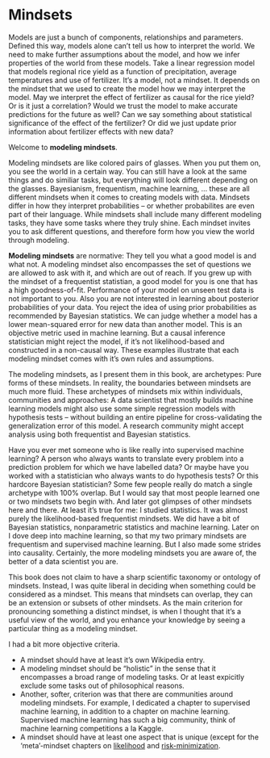 # Mindsets {#mindsets}

<!-- from models to mindsets -->
Models are just a bunch of components, relationships and parameters.
Defined this way, models alone can't tell us how to interpret the world.
We need to make further assumptions about the model, and how we infer properties of the world from these models.
Take a linear regression model that models regional rice yield as a function of precipitation, average temperatures and use of fertilizer.
It's a model, not a mindset.
It depends on the mindset that we used to create the model how we may interpret the model.
May we interpret the effect of fertilizer as causal for the rice yield? Or is it just a correlation? <!-- causal inference -->
Would we trust the model to make accurate predictions for the future as well? <!-- risk-min mindset -->
Can we say something about statistical significance of the effect of the fertilizer? <!-- frequentism -->
Or did we just update prior information about fertilizer effects with new data? <!-- Bayesianism -->

Welcome to **modeling mindsets**.

<!-- definition of mindset -->
Modeling mindsets are like colored pairs of glasses.
When you put them on, you see the world in a certain way.
You can still have a look at the same things and do similiar tasks, but everything will look different depending on the glasses.
Bayesianism, frequentism, machine learning, ... these are all different mindsets when it comes to creating models with data.
<!-- more detailed differences of mindsets -->
Mindsets differ in how they interpret probabilities -- or whether probabilites are even part of their language.
While mindsets shall include many different modeling tasks, they have some tasks where they truly shine.
Each mindset invites you to ask different questions, and therefore form how you view the world through modeling.

<!-- a normative frame -->
**Modeling mindsets** are normative:
They tell you what a good model is and what not.
A modeling mindset also encompasses the set of questions we are allowed to ask with it, and which are out of reach.
If you grew up with the mindset of a frequentist statistian, a good model for you is one that has a high goodness-of-fit.
Performance of your model on unseen test data is not important to you.
Also you are not interested in learning about posterior probabilities of your data.
You reject the idea of using prior probabilities as recommended by Bayesian statistics.
We can judge whether a model has a lower mean-squared error for new data than another model.
This is an objective metric used in machine learning.
But a causal inference statistician might reject the model, if it's not likelihood-based and constructed in a non-causal way.
These examples illustrate that each modeling mindset comes with it's own rules and assumptions.

<!-- archetypes -->
The modeling mindsets, as I present them in this book, are archetypes: Pure forms of these mindsets.
In reality, the boundaries between mindsets are much more fluid.
These archetypes of mindsets mix within individuals, communities and approaches:
A data scientist that mostly builds machine learning models might also use some simple regression models with hypothesis tests -- without building an entire pipeline for cross-validating the generalization error of this model.
A research community might accept analysis using both frequentist and Bayesian statistics.

<!-- short story with people -->
Have you ever met someone who is like really into supervised machine learning?
A person who always wants to translate every problem into a prediction problem for which we have labelled data?
Or maybe have you worked with a statistician who always wants to do hypothesis tests?
Or this hardcore Bayesian statistician?
Some few people really do match a single archetype with 100% overlap.
But I would say that most people learned one or two mindsets two begin with.
And later got glimpses of other mindsets here and there.
At least it's true for me:
I studied statistics.
It was almost purely the likelihood-based frequentist mindsets.
We did have a bit of Bayesian statistics, nonparametric statistics and machine learning.
Later on I dove deep into machine learning, so that my two primary mindsets are frequentism and supervised machine learning.
But I also made some strides into causality.
Certainly, the more modeling mindsets you are aware of, the better of a data scientist you are.

<!-- not clear cut: mindset subsets, mindset overlaps -->
This book does not claim to have a sharp scientific taxonomy or ontology of mindsets.
Instead, I was quite liberal in deciding when something could be considered as a mindset.
This means that mindsets can overlap, they can be an extension or subsets of other mindsets.
As the main criterion for pronouncing something a distinct mindset, is when I thought that it's a useful view of the world, and you enhance your knowledge by seeing a particular thing as a modeling mindset.

<!-- differentiators between mindsets -->
I had a bit more objective criteria.

* A mindset should have at least it's own Wikipedia entry.
* A modeling mindset should be "holistic" in the sense that it encompasses a broad range of modeling tasks. Or at least expicitly exclude some tasks out of philosophical reasons.
* Another, softer, criterion was that there are communities around modeling mindsets. For example, I dedicated a chapter to supervised machine learning, in addition to a chapter on machine learning. Supervised machine learning has such a big community, think of machine learning competitions a la Kaggle.
* A mindset should have at least one aspect that is unique (except for the 'meta'-mindset chapters on [likelihood](#likelihood) and [risk-minimization](#risk-minimization).  

<!--

Other mindsets

* Sampling theory ??
* Generative models - machine learning
* Discriminative models - machine learning
* Symbolic AI
* Logic Programming
* ML + IML
* Non-parametric statistics: Own mindset bc we don't assume the distributions any longer, which are elementary to frequentists and bayesians. Instead we do bootstrap, permutation tests and so on. computationally expensive, but fewer explicit choices for distributions.
* Experiment of design / randomized trials: Mindset is that you don't work with observational data. Your modeling starts with data collection process. Modeling after not as important as collecting data. even comparison of means possible afterwards.
* Interpretable machine learning and sensitivity analysis
* Generative modeling: GANs, Naive Bayes, anything that produces samples. Modeling mindset: We want to replicate the data-generating process. Applications in art also. But can also be used for discriminative tasks. Models overlap with other approaches.
* Neural networks: Own mindset because of some unique attributes that allow to think differently about modeling: embedding, transfer learning, generative modeling (link to the mindset at least), feature learning,  
* Unsupervised learning / clustering / association rule learning / outlier detection: Mindset of finding general patterns inthe data. Not driven by a distinct $Y$, but instead by average big trends. 

-->

